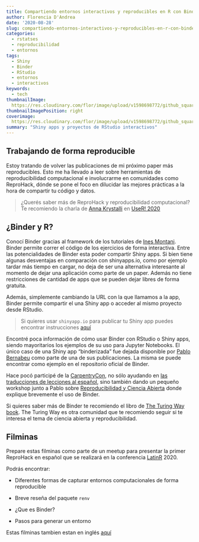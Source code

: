 ```yaml
---
title: Compartiendo entornos interactivos y reproducibles en R con Binder
author: Florencia D'Andrea
date: '2020-08-28'
slug: compartiendo-entornos-interactivos-y-reproducibles-en-r-con-binder.es-es
categories:
  - rstatses
  - reproducibilidad
  - entornos
tags:
  - Shiny
  - Binder
  - RStudio
  - entornos
  - interactivos
keywords:
  - tech
thumbnailImage: 
  https://res.cloudinary.com/flor/image/upload/v1598698772/github_squares_c9trzb.png
thumbnailImagePosition: right
coverimage:
  https://res.cloudinary.com/flor/image/upload/v1598698772/github_squares_c9trzb.png
summary: "Shiny apps y proyectos de RStudio interactivos"
---
```


## Trabajando de forma reproducible

Estoy tratando de volver las publicaciones de mi próximo paper más reproducibles. Esto me ha llevado a leer sobre herramientas de reproducibilidad computacional e involucrarme en comunidades como ReproHack, dónde se pone el foco en dilucidar las mejores prácticas a la hora de compartir tu código y datos.

> ¿Querés saber más de ReproHack y reproducibilidad computacional? Te recomiendo la charla de [Anna Krystalli](https://twitter.com/annakrystalli) en [UseR! 2020](https://www.youtube.com/watch?v=KHMW8fV2NXo)

## ¿Binder y R?

Conocí Binder gracias al framework de los tutoriales de [Ines Montani](). Binder permite correr el código de los ejercicios de forma interactiva. Entre las potencialidades de Binder esta poder compartir Shiny apps. Si bien tiene algunas desventajas en comparación con shinyapps.io, como por ejemplo tardar más tiempo en cargar, no deja de ser una alternativa interesante al momento de dejar una aplicación como parte de un paper. Además no tiene restricciones de cantidad de apps que se pueden dejar libres de forma gratuita.

Además, simplemente cambiando la URL con la que llamamos a la app, Binder permite compartir el una Shiny app o acceder al mismo proyecto desde RStudio.

> Si quieres usar `shinyapp.io` para publicar tu Shiny app puedes encontrar instrucciones [aquí](https://shiny.rstudio.com/articles/shinyapps.html#:~:text=Shinyapps.io%20is%20a%20platform,such%20as%20the%20RStudio%20IDE)

Encontré poca información de cómo usar Binder con RStudio o Shiny apps, siendo mayoritarios los ejemplos de su uso para Jupyter Notebooks.
El único caso de una Shiny app "binderizada" fue dejada disponible por [Pablo Bernabeu](https://github.com/pablobernabeu/) como parte de una de sus publicaciones. La misma se puede encontrar como ejemplo en el repositorio oficial de Binder.

Hace pocó participé de la [CarpentryCon](https://carpentrycon.org/), no sólo ayudando en [las traducciones de lecciones al español](https://carpentries.org/blog/2020/08/Hablamos/), sino también dando un pequeño workshop junto a Pablo sobre [Reproducibilidad y Ciencia Abierta]() donde explique brevemente el uso de Binder.

Si quieres saber más de Binder te recomiendo el libro de [The Turing Way book](https://the-turing-way.netlify.app/welcome). The Turing Way es otra comunidad que te recomiendo seguir si te interesa el tema de ciencia abierta y reproducibilidad.


## Filminas

Prepare estas filminas como parte de un meetup para presentar la primer ReproHack en español que se realizará en la conferencia [LatinR](https://latin-r.com/) 2020.

Podrás encontrar:

* Diferentes formas de capturar entornos computacionales de forma reproducible

* Breve reseña del paquete `renv`

* ¿Que es Binder?

* Pasos para generar un entorno


Estas filminas tambien estan en inglés [aquí]()

